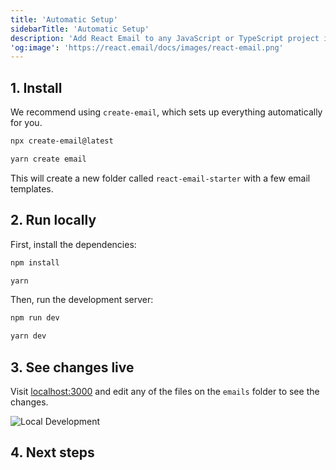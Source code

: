 ```yaml
---
title: 'Automatic Setup'
sidebarTitle: 'Automatic Setup'
description: 'Add React Email to any JavaScript or TypeScript project in minutes.'
'og:image': 'https://react.email/docs/images/react-email.png'
---
```



## 1. Install

We recommend using `create-email`, which sets up everything automatically for you.

<CodeGroup>

```sh npm
npx create-email@latest
```

```sh yarn
yarn create email
```

</CodeGroup>

This will create a new folder called `react-email-starter` with a few email templates.

## 2. Run locally

First, install the dependencies:

<CodeGroup>

```sh npm
npm install
```

```sh yarn
yarn
```

</CodeGroup>

Then, run the development server:

<CodeGroup>

```sh npm
npm run dev
```

```sh yarn
yarn dev
```

</CodeGroup>

## 3. See changes live

Visit [localhost:3000](http://localhost:3000) and edit any of the files on the `emails` folder to see the changes.

![Local Development](/docs/images/local-dev.png)

## 4. Next steps

<NextSteps />
